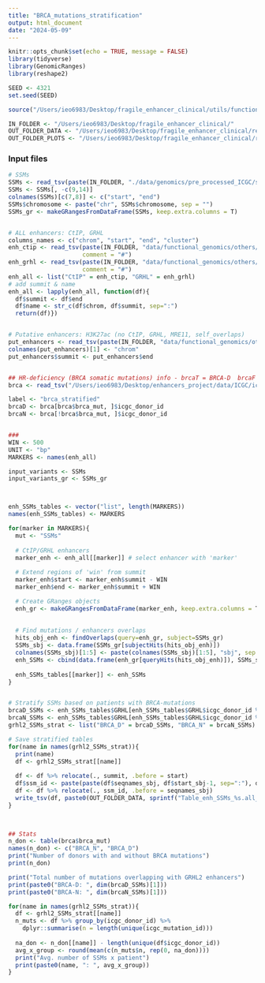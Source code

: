 ```yaml
---
title: "BRCA_mutations_stratification"
output: html_document
date: "2024-05-09"
---
```


```r
knitr::opts_chunk$set(echo = TRUE, message = FALSE)
library(tidyverse)
library(GenomicRanges)
library(reshape2)

SEED <- 4321
set.seed(SEED)

```

```r
source("/Users/ieo6983/Desktop/fragile_enhancer_clinical/utils/functions_genomics.R")

IN_FOLDER <- "/Users/ieo6983/Desktop/fragile_enhancer_clinical/"
OUT_FOLDER_DATA <- "/Users/ieo6983/Desktop/fragile_enhancer_clinical/results/ICGC/enhancers_SSMs_overlaps/data/"
OUT_FOLDER_PLOTS <- "/Users/ieo6983/Desktop/fragile_enhancer_clinical/results/ICGC/enhancers_SSMs_overlaps/plots/"

```


### Input files ###
```r
# SSMs
SSMs <- read_tsv(paste(IN_FOLDER, "./data/genomics/pre_processed_ICGC/simple_somatic_mutation.open.matching_calls.tsv", sep=""))
SSMs <- SSMs[, -c(9,14)]
colnames(SSMs)[c(7,8)] <- c("start", "end") 
SSMs$chromosome <- paste("chr", SSMs$chromosome, sep = "")
SSMs_gr <- makeGRangesFromDataFrame(SSMs, keep.extra.columns = T)


# ALL enhancers: CtIP, GRHL
columns_names <- c("chrom", "start", "end", "cluster")
enh_ctip <- read_tsv(paste(IN_FOLDER, "data/functional_genomics/others/Cluster_CtIP_Enh_All.txt", sep=""), col_names = columns_names,
                     comment = "#")
enh_grhl <- read_tsv(paste(IN_FOLDER, "data/functional_genomics/others/Cluster_GRHL_Enh_All.txt", sep=""), col_names = columns_names, 
                     comment = "#")
enh_all <- list("CtIP" = enh_ctip, "GRHL" = enh_grhl)
# add summit & name
enh_all <- lapply(enh_all, function(df){
  df$summit <- df$end
  df$name <- str_c(df$chrom, df$summit, sep=":")
  return(df)})


# Putative enhancers: H3K27ac (no CtIP, GRHL, MRE11, self_overlaps)
put_enhancers <- read_tsv(paste(IN_FOLDER, "data/functional_genomics/others/PutativeEnhnacers_MCF10A_hg19.filtered_GRHL_CtIP_MRE11_self.tsv", sep=""))
colnames(put_enhancers)[1] <- "chrom" 
put_enhancers$summit <- put_enhancers$end


## HR-deficiency (BRCA somatic mutations) info - brcaT = BRCA-D  brcaF = BRCA-N
brca <- read_tsv("/Users/ieo6983/Desktop/enhancers_project/data/ICGC/icgc_data/metadata/simple_somatic_mutations.donors_brca_mutations.tsv")

label <- "brca_stratified"
brcaD <- brca[brca$brca_mut, ]$icgc_donor_id
brcaN <- brca[!brca$brca_mut, ]$icgc_donor_id


### 
WIN <- 500
UNIT <- "bp"
MARKERS <- names(enh_all)

```


```r
input_variants <- SSMs
input_variants_gr <- SSMs_gr



enh_SSMs_tables <- vector("list", length(MARKERS))
names(enh_SSMs_tables) <- MARKERS

for(marker in MARKERS){
  mut <- "SSMs"
  
  # CtIP/GRHL enhancers
  marker_enh <- enh_all[[marker]] # select enhancer with 'marker'
  
  # Extend regions of 'win' from summit
  marker_enh$start <- marker_enh$summit - WIN
  marker_enh$end <- marker_enh$summit + WIN

  # Create GRanges objects 
  enh_gr <- makeGRangesFromDataFrame(marker_enh, keep.extra.columns = T)
  
  
  # Find mutations / enhancers overlaps 
  hits_obj_enh <- findOverlaps(query=enh_gr, subject=SSMs_gr)
  SSMs_sbj <- data.frame(SSMs_gr[subjectHits(hits_obj_enh)])
  colnames(SSMs_sbj)[1:5] <- paste(colnames(SSMs_sbj)[1:5], "sbj", sep = "_")
  enh_SSMs <- cbind(data.frame(enh_gr[queryHits(hits_obj_enh)]), SSMs_sbj) 
  
  enh_SSMs_tables[[marker]] <- enh_SSMs
}


# Stratify SSMs based on patients with BRCA-mutations
brcaD_SSMs <- enh_SSMs_tables$GRHL[enh_SSMs_tables$GRHL$icgc_donor_id %in% brcaD, ]
brcaN_SSMs <- enh_SSMs_tables$GRHL[enh_SSMs_tables$GRHL$icgc_donor_id %in% brcaN, ]
grhl2_SSMs_strat <- list("BRCA_D" = brcaD_SSMs, "BRCA_N" = brcaN_SSMs)

# Save stratified tables
for(name in names(grhl2_SSMs_strat)){
  print(name)
  df <- grhl2_SSMs_strat[[name]]
  
  df <- df %>% relocate(., summit, .before = start) 
  df$ssm_id <- paste(paste(df$seqnames_sbj, df$start_sbj-1, sep=":"), df$end_sbj,sep="-")
  df <- df %>% relocate(., ssm_id, .before = seqnames_sbj)
  write_tsv(df, paste0(OUT_FOLDER_DATA, sprintf("Table_enh_SSMs_%s.all_overlaps.%s%s_WIN.%s.tsv", marker, WIN, UNIT, name)))
}

    

```


```r
## Stats
n_don <- table(brca$brca_mut)
names(n_don) <- c("BRCA_N", "BRCA_D")
print("Number of donors with and without BRCA mutations")
print(n_don)

print("Total number of mutations overlapping with GRHL2 enhancers")
print(paste0("BRCA-D: ", dim(brcaD_SSMs)[1]))
print(paste0("BRCA-N: ", dim(brcaN_SSMs)[1]))

for(name in names(grhl2_SSMs_strat)){
  df <- grhl2_SSMs_strat[[name]]  
  n_muts <- df %>% group_by(icgc_donor_id) %>% 
    dplyr::summarise(n = length(unique(icgc_mutation_id)))
  
  na_don <- n_don[[name]] - length(unique(df$icgc_donor_id))
  avg_x_group <- round(mean(c(n_muts$n, rep(0, na_don))))
  print("Avg. number of SSMs x patient")
  print(paste0(name, ": ", avg_x_group))
}



```

